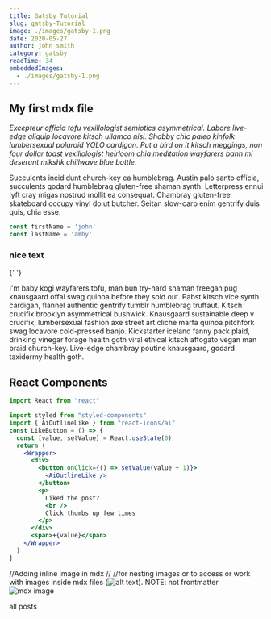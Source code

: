 ```yaml
---
title: Gatsby Tutorial
slug: gatsby-Tutorial
image: ./images/gatsby-1.png
date: 2020-05-27
author: john smith
category: gatsby
readTime: 34
embeddedImages: 
  - ./images/gatsby-1.png
---
```



<!--- (make sure to set up embeddedImages query in post-template (dynamically generated file for mdx -- see gatsby.node.js)) -->
<!--- Better set up than clashing with gatsby-remark-plugin which generates error (i.e when attached with gatsby-plugin-mdx) -->

<GatsbyImage image={getImage(props.embeddedImages[0])} alt="random stuff" className="first-inline-img" />

## My first mdx file

_Excepteur officia tofu vexillologist semiotics asymmetrical. Labore live-edge aliquip locavore kitsch ullamco nisi. Shabby chic paleo kinfolk lumbersexual polaroid YOLO cardigan. Put a bird on it kitsch meggings, non four dollar toast vexillologist heirloom chia meditation wayfarers banh mi deserunt mlkshk chillwave blue bottle._

Succulents incididunt church-key ea humblebrag. Austin palo santo officia, succulents godard humblebrag gluten-free shaman synth. Letterpress ennui lyft cray migas nostrud mollit ea consequat. Chambray gluten-free skateboard occupy vinyl do ut butcher. Seitan slow-carb enim gentrify duis quis, chia esse.

<div className='code'>

```js
const firstName = 'john'
const lastName = 'amby'
```

</div>

<div className="nice-text">

<h3>nice text</h3>

<FiInfo className="nice-text-icon"></FiInfo>{' '}

I'm baby kogi wayfarers tofu, man bun try-hard shaman freegan pug knausgaard offal swag quinoa before they sold out. Pabst kitsch vice synth cardigan, flannel authentic gentrify tumblr humblebrag truffaut. Kitsch crucifix brooklyn asymmetrical bushwick. Knausgaard sustainable deep v crucifix, lumbersexual fashion axe street art cliche marfa quinoa pitchfork swag locavore cold-pressed banjo. Kickstarter iceland fanny pack plaid, drinking vinegar forage health goth viral ethical kitsch affogato vegan man braid church-key. Live-edge chambray poutine knausgaard, godard taxidermy health goth.

</div>

<h2> React Components </h2>

<Counter />

```jsx
import React from "react"

import styled from "styled-components"
import { AiOutlineLike } from "react-icons/ai"
const LikeButton = () => {
  const [value, setValue] = React.useState(0)
  return (
    <Wrapper>
      <div>
        <button onClick={() => setValue(value + 1)}>
          <AiOutlineLike />
        </button>
        <p>
          Liked the post?
          <br />
          Click thumbs up few times
        </p>
      </div>
      <span>+{value}</span>
    </Wrapper>
  )
}
```

<LikeButton />

//Adding inline image in mdx
//  //for nesting images or to access or work with images inside mdx files (![alt text](image.jpg)). NOTE: not frontmatter
![mdx image]('./images/gatsby-1.png')

<Link to="/posts" className="btn center-btn">
  all posts
</Link>
